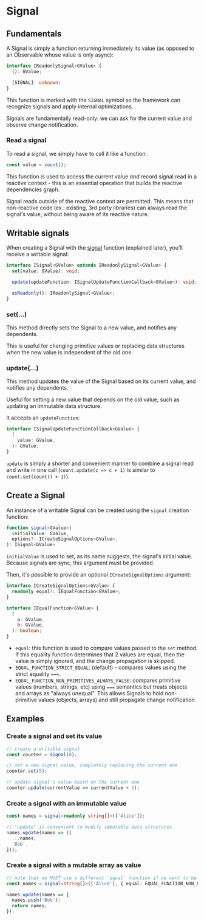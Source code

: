 # Signal

## Fundamentals

A Signal is simply a function returning immediately its value (as opposed to an Observable whose value is only async):

```ts
interface IReadonlySignal<GValue> {
  (): GValue;

  [SIGNAL]: unknown;
}
```

This function is marked with the `SIGNAL` symbol so the framework can recognize signals and apply internal optimizations.

Signals are fundamentally read-only: we can ask for the current value and observe change notification.

### Read a signal

To read a signal, we simply have to call it like a function:

```ts
const value = count();
```

This function is used to access the current value *and* record signal read in a reactive context - this is an essential operation that builds the reactive dependencies graph.

Signal reads outside of the reactive context are permitted.
This means that non-reactive code (ex.: existing, 3rd party libraries) can always read the signal's value, without being aware of its reactive nature.


## Writable signals

When creating a Signal with the [signal](#create-a-signal) function (explained later), you'll receive a writable signal:

```ts
interface ISignal<GValue> extends IReadonlySignal<GValue> {
  set(value: GValue): void;

  update(updateFunction: ISignalUpdateFunctionCallback<GValue>): void;

  asReadonly(): IReadonlySignal<GValue>;
}
```

### set(...)

This method directly sets the Signal to a new value, and notifies any dependents.

This is useful for changing primitive values or replacing data structures when
the new value is independent of the old one.

### update(...)

This method updates the value of the Signal based on its current value, and notifies any dependents.

Useful for setting a new value that depends on the old value, such as updating an immutable data structure.

It accepts an `updateFunction`:

```ts
interface ISignalUpdateFunctionCallback<GValue> {
  (
    value: GValue,
  ): GValue;
}
```

`update` is simply a shorter and convenient manner to combine a signal read and write in one call (`count.update(c => c + 1)` is similar to `count.set(count() + 1)`).

## Create a Signal

An instance of a writable Signal can be created using the `signal` creation function:

```ts
function signal<GValue>(
  initialValue: GValue,
  options?: ICreateSignalOptions<GValue>,
): ISignal<GValue>
```

`initialValue` is used to set, as its name suggests, the signal's initial value.
Because signals are sync, this argument must be provided.

Then, it's possible to provide an optional `ICreateSignalOptions` argument:

```ts
interface ICreateSignalOptions<GValue> {
  readonly equal?: IEqualFunction<GValue>;
}

interface IEqualFunction<GValue> {
  (
    a: GValue,
    b: GValue,
  ): boolean;
}
```


- `equal`: this function is used to compare values passed to the `set` method.
If this equality function determines that 2 values are equal, then the value is simply ignored, and the change propagation is skipped.
- `EQUAL_FUNCTION_STRICT_EQUAL`: (default) - compares values using the strict equality `===`.
- `EQUAL_FUNCTION_NON_PRIMITIVES_ALWAYS_FALSE`: compares primitive values (numbers, strings, etc) using `===` semantics
but treats objects and arrays as "always unequal".
This allows Signals to hold non-primitive values (objects, arrays) and still propagate change notification.

## Examples

### Create a signal and set its value

```ts
// create a writable signal
const counter = signal(0);

// set a new signal value, completely replacing the current one
counter.set(5);

// update signal's value based on the current one
counter.update(currentValue => currentValue + 1);
```

### Create a signal with an immutable value

```ts
const names = signal<readonly string[]>(['Alice']);

// "update" is convenient to modify immutable data structures
names.update(names => ([
  ...names,
  'Bob',
]));
```

### Create a signal with a mutable array as value

```ts
// note that we MUST use a different `equal` function if we want to be able to mutate non-primitive values. Else the signal won't update.
const names = signal<string[]>(['Alice'], { equal: EQUAL_FUNCTION_NON_PRIMITIVES_ALWAYS_FALSE });

names.update(names => {
  names.push('Bob');
  return names;
});
```
